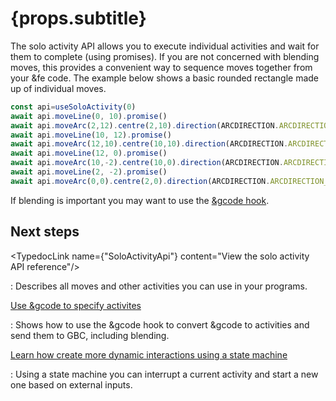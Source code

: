 
# {props.subtitle}

The solo activity API allows you to execute individual activities and wait for them to complete (using promises).
If you are not concerned with blending moves, this provides a convenient way to sequence moves together from your
&fe code. The example below shows a basic rounded rectangle made up of individual moves.

```jsx
const api=useSoloActivity(0)
await api.moveLine(0, 10).promise()
await api.moveArc(2,12).centre(2,10).direction(ARCDIRECTION.ARCDIRECTION_CW).promise()
await api.moveLine(10, 12).promise()
await api.moveArc(12,10).centre(10,10).direction(ARCDIRECTION.ARCDIRECTION_CW).promise()
await api.moveLine(12, 0).promise()
await api.moveArc(10,-2).centre(10,0).direction(ARCDIRECTION.ARCDIRECTION_CW).promise()
await api.moveLine(2, -2).promise()
await api.moveArc(0,0).centre(2,0).direction(ARCDIRECTION.ARCDIRECTION_CW).promise()
```

If blending is important you may want to use the [&gcode hook](gcode).

## Next steps

<TypedocLink name={"SoloActivityApi"} content="View the solo activity API reference"/>&nbsp;

: Describes all moves and other activities you can use in your programs.

[Use &gcode to specify activites](gcode)

: Shows how to use the &gcode hook to convert &gcode to activities and send them to GBC, including blending.

[Learn how create more dynamic interactions using a state machine](state_machine)

: Using a state machine you can interrupt a current activity and start a new one based on external inputs.

